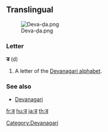 {{also|ड़|ङ|इ}}
==Translingual==
[[File:Deva-ḍa.png|thumb]]

===Letter===
'''ड''' (ḍ)

# A letter of the [[Devanagari alphabet]].

===See also===
* [[w:Devanagari|Devanagari]]

[[Category:Devanagari]]

[[fr:ड]]
[[hu:ड]]
[[ja:ड]]
[[th:ड]]